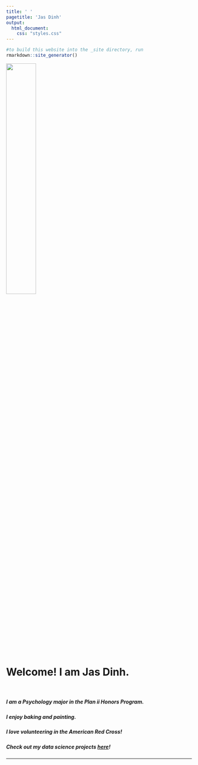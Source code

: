 ```yaml
---
title: ' '
pagetitle: 'Jas Dinh'
output: 
  html_document: 
    css: "styles.css"
---
```


```R
#to build this website into the _site directory, run
rmarkdown::site_generator()
```
 
<img src="avatar.jpg" style=width:40% class="img-circle">

<br>

# Welcome! I am Jas Dinh. 
  
</br>

##### I am a Psychology major in the Plan ii Honors Program.

##### I enjoy baking and painting. 

##### I love volunteering in the American Red Cross!  

##### Check out my data science projects [here](https://j-dinh.github.io/portfolio)!

---
